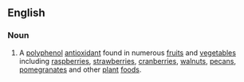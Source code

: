 ==English==
===Noun===
{{wikipedia}}
{{en-noun|sg=[[ellagic]] [[acid]]}}
# A [[polyphenol]] [[antioxidant]] found in numerous [[fruit]]s and [[vegetable]]s including [[raspberry|raspberries]], [[strawberry|strawberries]], [[cranberry|cranberries]], [[walnut]]s, [[pecan]]s, [[pomegranate]]s and other [[plant]] [[food]]s.